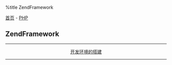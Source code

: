 %title ZendFramework

[[../../../index|首页]] - [[../index|PHP]]
==ZendFramework==
----
<center>
[[environment|开发环境的搭建]]
</center>
----
